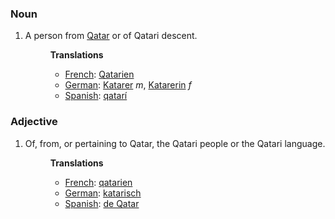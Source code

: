 ===Noun===
#A person from [[Qatar]] or of Qatari descent.
#:'''Translations'''
#:*[[French]]: [[Qatarien]]
#:*[[German]]: [[Katarer]] ''m'', [[Katarerin]] ''f''
#:*[[Spanish]]: [[qatarí]]

===Adjective===
#Of, from, or pertaining to Qatar, the Qatari people or the Qatari language.
#:'''Translations'''
#:*[[French]]: [[qatarien]]
#:*[[German]]: [[katarisch]]
#:*[[Spanish]]: [[de Qatar]]